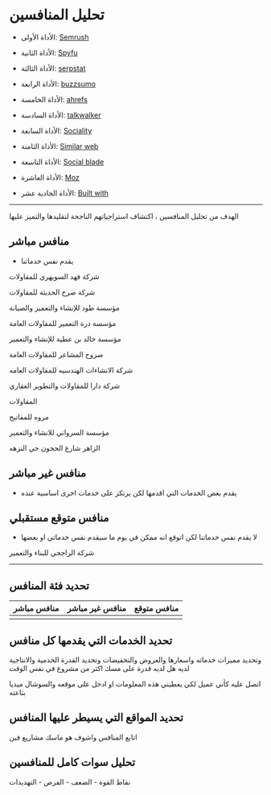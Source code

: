 # تحليل المنافسين


* الأداة الأولى: [Semrush](https://www.semrush.com/)

* الأداة الثانية: [Spyfu](https://www.spyfu.com/)

* الأداة الثالثة: [serpstat](https://serpstat.com/)

* الأداة الرابعة: [buzzsumo](https://buzzsumo.com/)

* الأداة  الخامسة: [ahrefs](https://ahrefs.com/)

* الأداة السادسة: [talkwalker](https://www.talkwalker.com/)

* الأداة السابعة: [Sociality](https://sociality.io/)

* الأداة الثامنة: [Similar web](https://www.similarweb.com/)

* الأداة التاسعة: [Social blade](https://socialblade.com/)

* الأداة العاشرة: [Moz](https://moz.com/domain-analysis)

* الأداة الحادية عشر: [Built with](https://builtwith.com/)

---


الهدف من تحليل المنافسين ، اكتشاف استراجياتهم الناجحة لتقليدها والتميز عليها

## منافس مباشر

- يقدم نفس خدماتنا

شركة فهد السويهري للمقاولات

شركة صرح الحديثة للمقاولات

مؤسسة طود للإنشاء والتعمير والصيانة

مؤسسة درة التعمير للمقاولات العامة

مؤسسة خالد بن عطية للإنشاء والتعمير

صروح المشاعر للمقاولات العامة

شركة الانشاءات الهندسيه للمقاولات العامه

شركة دارا للمقاولات والتطوير العقاري

المقاولات

مروه للمفاتيح

مؤسسة السرواني للانشاء والتعمير

الزاهر شارع الحجون حي النزهه

## منافس غير مباشر 

- يقدم بعض الخدمات التي اقدمها لكن يرتكز على خدمات اخرى اساسية عنده

## منافس متوقع مستقبلي

- لا يقدم نفس خدماتنا لكن اتوقع انه ممكن في يوم ما سيقدم نفس خدماتي او بعضها

شركة الراجحي للبناء والتعمير


---

## تحديد فئة المنافس

| منافس مباشر | منافس غير مباشر | منافس متوقع |
| -------- | ---- | --- |
|  |  |  |

## تحديد الخدمات التي يقدمها كل منافس

وتحديد مميزات خدماته واسعارها والعروض والتخفيضات وتحديد القدرة الخدمية والانتاجية لديه هل لديه قدرة على مسك اكثر من مشروع في نفس الوقت

اتصل عليه كأني عميل لكي يعطيني هذه المعلومات او ادخل على موقعه والسوشال ميديا بتاعته

## تحديد المواقع التي يسيطر عليها المنافس

اتابع المنافس واشوف هو ماسك مشاريع فين

## تحليل سوات كامل للمنافسين

نقاط القوة - الضعف - الفرص - التهديدات








